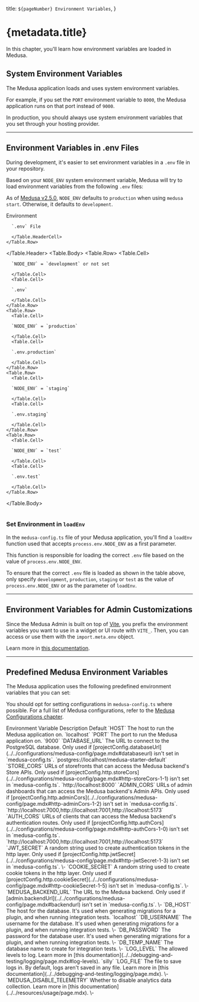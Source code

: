 
  title: `${pageNumber} Environment Variables`,
}

# {metadata.title}

In this chapter, you'll learn how environment variables are loaded in Medusa.

## System Environment Variables

The Medusa application loads and uses system environment variables.

For example, if you set the `PORT` environment variable to `8000`, the Medusa application runs on that port instead of `9000`.

In production, you should always use system environment variables that you set through your hosting provider.

---

## Environment Variables in .env Files

During development, it's easier to set environment variables in a `.env` file in your repository.

Based on your `NODE_ENV` system environment variable, Medusa will try to load environment variables from the following `.env` files:

<Note title="Tip">

As of [Medusa v2.5.0](https://github.com/medusajs/medusa/releases/tag/v2.5.0), `NODE_ENV` defaults to `production` when using `medusa start`. Otherwise, it defaults to `development`.

</Note>

<Table>
  <Table.Header>
    <Table.Row>
      <Table.HeaderCell>Environment</Table.HeaderCell>
      <Table.HeaderCell>
      
      `.env` File
      
      </Table.HeaderCell>
    </Table.Row>
  </Table.Header>
  <Table.Body>
    <Table.Row>
      <Table.Cell>

      `NODE_ENV` = `development` or not set

      </Table.Cell>
      <Table.Cell>

      `.env`

      </Table.Cell>
    </Table.Row>
    <Table.Row>
      <Table.Cell>

      `NODE_ENV` = `production`

      </Table.Cell>
      <Table.Cell>

      `.env.production`

      </Table.Cell>
    </Table.Row>
    <Table.Row>
      <Table.Cell>

      `NODE_ENV` = `staging`

      </Table.Cell>
      <Table.Cell>

      `.env.staging`

      </Table.Cell>
    </Table.Row>
    <Table.Row>
      <Table.Cell>

      `NODE_ENV` = `test`

      </Table.Cell>
      <Table.Cell>

      `.env.test`

      </Table.Cell>
    </Table.Row>
  </Table.Body>
</Table>

### Set Environment in `loadEnv`

In the `medusa-config.ts` file of your Medusa application, you'll find a `loadEnv` function used that accepts `process.env.NODE_ENV` as a first parameter.

This function is responsible for loading the correct `.env` file based on the value of `process.env.NODE_ENV`.

To ensure that the correct `.env` file is loaded as shown in the table above, only specify `development`, `production`, `staging` or `test` as the value of `process.env.NODE_ENV` or as the parameter of `loadEnv`.

---

## Environment Variables for Admin Customizations

Since the Medusa Admin is built on top of [Vite](https://vite.dev/), you prefix the environment variables you want to use in a widget or UI route with `VITE_`. Then, you can access or use them with the `import.meta.env` object.

Learn more in [this documentation](../admin/environment-variables/page.mdx).

---

## Predefined Medusa Environment Variables

The Medusa application uses the following predefined environment variables that you can set:

<Note title="Tip">

You should opt for setting configurations in `medusa-config.ts` where possible. For a full list of Medusa configurations, refer to the [Medusa Configurations chapter](../../configurations/medusa-config/page.mdx).

</Note>

<Table>
  <Table.Header>
    <Table.Row>
      <Table.HeaderCell>Environment Variable</Table.HeaderCell>
      <Table.HeaderCell>Description</Table.HeaderCell>
      <Table.HeaderCell>Default</Table.HeaderCell>
    </Table.Row>
  </Table.Header>
  <Table.Body>
    <Table.Row>
      <Table.Cell>`HOST`</Table.Cell>
      <Table.Cell>The host to run the Medusa application on.</Table.Cell>
      <Table.Cell> `localhost` </Table.Cell>
    </Table.Row>
    <Table.Row>
      <Table.Cell>`PORT`</Table.Cell>
      <Table.Cell>The port to run the Medusa application on.</Table.Cell>
      <Table.Cell> `9000` </Table.Cell>
    </Table.Row>
    <Table.Row>
      <Table.Cell>`DATABASE_URL`</Table.Cell>
      <Table.Cell>
        The URL to connect to the PostgreSQL database. Only used if [projectConfig.databaseUrl](../../configurations/medusa-config/page.mdx#databaseurl) isn't set in `medusa-config.ts`.
      </Table.Cell>
      <Table.Cell> `postgres://localhost/medusa-starter-default` </Table.Cell>
    </Table.Row>
    <Table.Row>
      <Table.Cell>`STORE_CORS`</Table.Cell>
      <Table.Cell>
        URLs of storefronts that can access the Medusa backend's Store APIs. Only used if [projectConfig.http.storeCors](../../configurations/medusa-config/page.mdx#http-storeCors-1-1) isn't set in `medusa-config.ts`.
      </Table.Cell>
      <Table.Cell> `http://localhost:8000` </Table.Cell>
    </Table.Row>
    <Table.Row>
      <Table.Cell>`ADMIN_CORS`</Table.Cell>
      <Table.Cell>
        URLs of admin dashboards that can access the Medusa backend's Admin APIs. Only used if [projectConfig.http.adminCors](../../configurations/medusa-config/page.mdx#http-adminCors-1-2) isn't set in `medusa-config.ts`.
      </Table.Cell>
      <Table.Cell> `http://localhost:7000,http://localhost:7001,http://localhost:5173` </Table.Cell>
    </Table.Row>
    <Table.Row>
      <Table.Cell>`AUTH_CORS`</Table.Cell>
      <Table.Cell>
        URLs of clients that can access the Medusa backend's authentication routes. Only used if [projectConfig.http.authCors](../../configurations/medusa-config/page.mdx#http-authCors-1-0) isn't set in `medusa-config.ts`.
      </Table.Cell>
      <Table.Cell> `http://localhost:7000,http://localhost:7001,http://localhost:5173` </Table.Cell>
    </Table.Row>
    <Table.Row>
      <Table.Cell>`JWT_SECRET`</Table.Cell>
      <Table.Cell>
        A random string used to create authentication tokens in the http layer. Only used if [projectConfig.http.jwtSecret](../../configurations/medusa-config/page.mdx#http-jwtSecret-1-3) isn't set in `medusa-config.ts`.
      </Table.Cell>
      <Table.Cell> \- </Table.Cell>
    </Table.Row>
    <Table.Row>
      <Table.Cell>`COOKIE_SECRET`</Table.Cell>
      <Table.Cell>
        A random string used to create cookie tokens in the http layer. Only used if [projectConfig.http.cookieSecret](../../configurations/medusa-config/page.mdx#http-cookieSecret-1-5) isn't set in `medusa-config.ts`.
      </Table.Cell>
      <Table.Cell> \- </Table.Cell>
    </Table.Row>
    <Table.Row>
      <Table.Cell>`MEDUSA_BACKEND_URL`</Table.Cell>
      <Table.Cell>
        The URL to the Medusa backend. Only used if [admin.backendUrl](../../configurations/medusa-config/page.mdx#backendurl) isn't set in `medusa-config.ts`.
      </Table.Cell>
      <Table.Cell> \- </Table.Cell>
    </Table.Row>
    <Table.Row>
      <Table.Cell>`DB_HOST`</Table.Cell>
      <Table.Cell>The host for the database. It's used when generating migrations for a plugin, and when running integration tests.</Table.Cell>
      <Table.Cell>`localhost`</Table.Cell>
    </Table.Row>
    <Table.Row>
      <Table.Cell>`DB_USERNAME`</Table.Cell>
      <Table.Cell>The username for the database. It's used when generating migrations for a plugin, and when running integration tests.</Table.Cell>
      <Table.Cell> \- </Table.Cell>
    </Table.Row>
    <Table.Row>
      <Table.Cell>`DB_PASSWORD`</Table.Cell>
      <Table.Cell>The password for the database user. It's used when generating migrations for a plugin, and when running integration tests.</Table.Cell>
      <Table.Cell> \- </Table.Cell>
    </Table.Row>
    <Table.Row>
      <Table.Cell>`DB_TEMP_NAME`</Table.Cell>
      <Table.Cell>The database name to create for integration tests.</Table.Cell>
      <Table.Cell> \- </Table.Cell>
    </Table.Row>
    <Table.Row>
      <Table.Cell>`LOG_LEVEL`</Table.Cell>
      <Table.Cell>
        The allowed levels to log. Learn more in [this doumentation](../../debugging-and-testing/logging/page.mdx#log-levels).
      </Table.Cell>
      <Table.Cell>`silly`</Table.Cell>
    </Table.Row>
    <Table.Row>
      <Table.Cell>`LOG_FILE`</Table.Cell>
      <Table.Cell>
        The file to save logs in. By default, logs aren't saved in any file. Learn more in [this documentation](../../debugging-and-testing/logging/page.mdx).
      </Table.Cell>
      <Table.Cell> \- </Table.Cell>
    </Table.Row>
    <Table.Row>
      <Table.Cell>`MEDUSA_DISABLE_TELEMETRY`</Table.Cell>
      <Table.Cell>
        Whether to disable analytics data collection. Learn more in [this documentation](../../resources/usage/page.mdx).
      </Table.Cell>
      <Table.Cell> \- </Table.Cell>
    </Table.Row>
  </Table.Body>
</Table>
